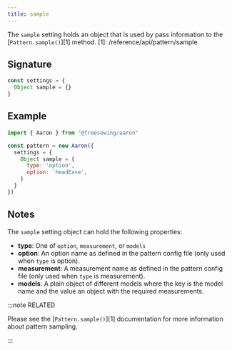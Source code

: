 ```yaml
---
title: sample
---
```


The `sample` setting holds an object that is used by pass information
to the [`Pattern.sample()`][1] method.
[1]: /reference/api/pattern/sample


## Signature

```js
const settings = {
  Object sample = {}
}
```

## Example

```js
import { Aaron } from "@freesewing/aaron"

const pattern = new Aaron({
  settings = {
    Object sample = {
      type: 'option',
      option: 'headEase',
    }
  }
})
```

## Notes

The `sample` setting object can hold the following properties:

- __type__: One of `option`, `measurement`, or `models`
- __option__: An option name as defined in the pattern config file (only used when `type` is option).
- __measurement__: A measurement name as defined in the pattern config file (only used when `type` is measurement).
- __models__: A plain object of different models where the key is the model name and the value an object with the required measurements.

:::note RELATED

Please see the [`Pattern.sample()`][1] documentation for more information
about pattern sampling.

:::
